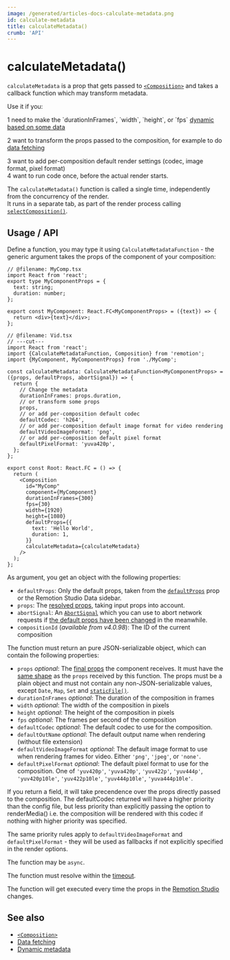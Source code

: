 ```yaml
---
image: /generated/articles-docs-calculate-metadata.png
id: calculate-metadata
title: calculateMetadata()
crumb: 'API'
---
```


# calculateMetadata()<AvailableFrom v="4.0.0" />

`calculateMetadata` is a prop that gets passed to [`<Composition>`](/docs/composition) and takes a callback function which may transform metadata.

Use it if you:

<div>
  <Step>1</Step> need to make the `durationInFrames`, `width`, `height`, or `fps` <a href="/docs/dynamic-metadata">dynamic based on some data</a>
</div>
<div>

<Step>2</Step> want to transform the props passed to the composition, for example to do <a href="/docs/data-fetching">data fetching</a>
</div>
<div>
<Step>3</Step> want to add per-composition default render settings (codec, image format, pixel format)
</div>
<div>
<Step>4</Step> want to run code once, before the actual render starts.
</div>

The `calculateMetadata()` function is called a single time, independently from the concurrency of the render.  
It runs in a separate tab, as part of the render process calling [`selectComposition()`](/docs/renderer/select-composition).

## Usage / API

Define a function, you may type it using `CalculateMetadataFunction` - the generic argument takes the props of the component of your composition:

```tsx twoslash title="src/Root.tsx"
// @filename: MyComp.tsx
import React from 'react';
export type MyComponentProps = {
  text: string;
  duration: number;
};

export const MyComponent: React.FC<MyComponentProps> = ({text}) => {
  return <div>{text}</div>;
};

// @filename: Vid.tsx
// ---cut---
import React from 'react';
import {CalculateMetadataFunction, Composition} from 'remotion';
import {MyComponent, MyComponentProps} from './MyComp';

const calculateMetadata: CalculateMetadataFunction<MyComponentProps> = ({props, defaultProps, abortSignal}) => {
  return {
    // Change the metadata
    durationInFrames: props.duration,
    // or transform some props
    props,
    // or add per-composition default codec
    defaultCodec: 'h264',
    // or add per-composition default image format for video rendering
    defaultVideoImageFormat: 'png',
    // or add per-composition default pixel format
    defaultPixelFormat: 'yuva420p',
  };
};

export const Root: React.FC = () => {
  return (
    <Composition
      id="MyComp"
      component={MyComponent}
      durationInFrames={300}
      fps={30}
      width={1920}
      height={1080}
      defaultProps={{
        text: 'Hello World',
        duration: 1,
      }}
      calculateMetadata={calculateMetadata}
    />
  );
};
```

As argument, you get an object with the following properties:

- `defaultProps`: Only the default props, taken from the [`defaultProps`](/docs/composition#defaultprops) prop or the Remotion Studio Data sidebar.
- `props`: The [resolved props](/docs/props-resolution), taking input props into account.
- `abortSignal`: An [`AbortSignal`](https://developer.mozilla.org/en-US/docs/Web/API/AbortSignal) which you can use to abort network requests if [the default props have been changed](/docs/data-fetching#aborting-stale-requests) in the meanwhile.
- `compositionId` (_available from v4.0.98_): The ID of the current composition

The function must return an pure JSON-serializable object, which can contain the following properties:

- `props` _optional_: The [final props](/docs/props-resolution) the component receives. It must have the [same shape](/docs/data-fetching#usage) as the `props` received by this function. The props must be a plain object and must not contain any non-JSON-serializable values, except `Date`, `Map`, `Set` and [`staticFile()`](/docs/staticfile).
- `durationInFrames` _optional_: The duration of the composition in frames
- `width` _optional_: The width of the composition in pixels
- `height` _optional_: The height of the composition in pixels
- `fps` _optional_: The frames per second of the composition
- `defaultCodec` _optional_: The default codec to use for the composition.
- `defaultOutName` _optional_: The default output name when rendering (without file extension) <AvailableFrom v="4.0.268" />
- `defaultVideoImageFormat` _optional_: The default image format to use when rendering frames for video. Either `'png'`, `'jpeg'`, or `'none'`. <AvailableFrom v="4.0.315" />
- `defaultPixelFormat` _optional_: The default pixel format to use for the composition. One of `'yuv420p'`, `'yuva420p'`, `'yuv422p'`, `'yuv444p'`, `'yuv420p10le'`, `'yuv422p10le'`, `'yuv444p10le'`, `'yuva444p10le'`. <AvailableFrom v="4.0.315" />

If you return a field, it will take precendence over the props directly passed to the composition. The defaultCodec returned will have a higher priority than the config file, but less priority than explicitly passing the option to renderMedia() i.e. the composition will be rendered with this codec if nothing with higher priority was specified.

The same priority rules apply to `defaultVideoImageFormat` and `defaultPixelFormat` - they will be used as fallbacks if not explicitly specified in the render options.

The function may be `async`.

The function must resolve within the [timeout](/docs/delay-render#timeout).

The function will get executed every time the props in the [Remotion Studio](/docs/visual-editing) changes.

## See also

- [`<Composition>`](/docs/composition)
- [Data fetching](/docs/data-fetching)
- [Dynamic metadata](/docs/dynamic-metadata)
